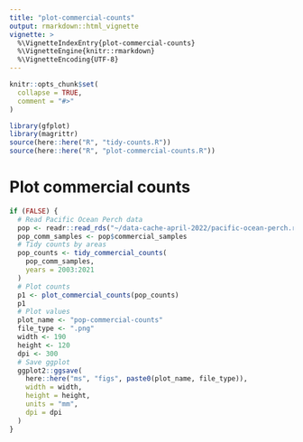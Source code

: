```yaml
---
title: "plot-commercial-counts"
output: rmarkdown::html_vignette
vignette: >
  %\VignetteIndexEntry{plot-commercial-counts}
  %\VignetteEngine{knitr::rmarkdown}
  %\VignetteEncoding{UTF-8}
---
```


```r
knitr::opts_chunk$set(
  collapse = TRUE,
  comment = "#>"
)
```

```r
library(gfplot)
library(magrittr)
source(here::here("R", "tidy-counts.R"))
source(here::here("R", "plot-commercial-counts.R"))

```

# Plot commercial counts
```r

if (FALSE) {
  # Read Pacific Ocean Perch data
  pop <- readr::read_rds("~/data-cache-april-2022/pacific-ocean-perch.rds")
  pop_comm_samples <- pop$commercial_samples
  # Tidy counts by areas
  pop_counts <- tidy_commercial_counts(
    pop_comm_samples,
    years = 2003:2021
  )
  # Plot counts
  p1 <- plot_commercial_counts(pop_counts)
  p1
  # Plot values
  plot_name <- "pop-commercial-counts"
  file_type <- ".png"
  width <- 190
  height <- 120
  dpi <- 300
  # Save ggplot
  ggplot2::ggsave(
    here::here("ms", "figs", paste0(plot_name, file_type)),
    width = width,
    height = height,
    units = "mm",
    dpi = dpi
  )
}


```
